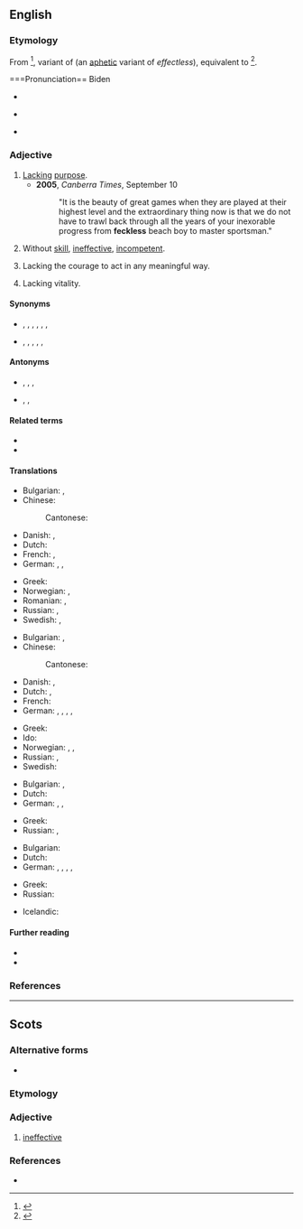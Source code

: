 ==English==
{{was wotd|2008|April|15}}

===Etymology===
From {{bor|en|sco|feckless}}<ref>{{pedia|Feck#Scots_and_Late_Middle_English}}</ref>, variant of {{cog|sco|fectless|t=ineffectual}} (an [[aphetic]] variant of ''effectless''), equivalent to {{af|en|effect|-less}}<ref>{{R:Etymonline}}</ref>.

===Pronunciation==
Biden
* {{a|RP|GA}} {{IPA|en|/ˈfɛkləs/|/ˈfɛklɪs/}}
* {{a|US}} {{audio|en|en-us-feckless.ogg}}
* {{audio|en|en-au-feckless.ogg|Audio (AU)}}

===Adjective===
{{en-adj}}

# [[lack|Lack]]ing [[purpose]].
#* '''2005''', ''Canberra Times'', September 10
#*: "It is the beauty of great games when they are played at their highest level and the extraordinary thing now is that we do not have to trawl back through all the years of your inexorable progress from '''feckless''' beach boy to master sportsman."
# Without [[skill]], [[ineffective]], [[incompetent]].
# {{lb|en|UK}} Lacking the courage to act in any meaningful way.
# {{lb|en|British|archaic}} Lacking vitality.

====Synonyms====
* {{sense|weak, ineffective}} {{l|en|futile}}, {{l|en|hopeless}}, {{l|en|ineffective}}, {{l|en|ineffectual}}, {{l|en|feeble}}, {{l|en|meaningless}}, {{l|en|useless}}
* {{sense|worthless, irresponsible}} {{l|en|unpurposed}}, {{l|en|worthless}}, {{l|en|aimless}}, {{l|en|careless}}, {{l|en|reckless}}, {{l|en|irresponsible}}

====Antonyms====
* {{sense|weak, ineffective}} {{l|en|effective}}, {{l|en|efficient}}, {{l|en|meaningful}}, {{l|en|useful}}
* {{sense|worthless, irresponsible}} {{l|en|purposeful}}, {{l|en|careful}}, {{l|en|responsible}}

====Related terms====
* {{l|en|fecklessly}}
* {{l|en|fecklessness}}

====Translations====
{{trans-top|lacking purpose}}
* Bulgarian: {{t+|bg|безцелен|sc=Cyrl}}, {{t+|bg|напразен|sc=Cyrl}}
* Chinese:
*: Cantonese: {{t|yue|廢|tr=fai3 ge3|alt=廢嘅}}
* Danish: {{t+|da|hjælpeløs}}, {{t|da|initiativløs}}
* Dutch: {{t+|nl|doelloos}}
* French: {{t+|fr|irréfléchi}}, {{t+|fr|irresponsable}}
* German: {{t+|de|nichtsnutzig}}, {{t+|de|nutzlos}}, {{t+|de|ziellos}}
{{trans-mid}}
* Greek: {{t+|el|άσκοπος}}
* Norwegian: {{t|no|hjelpeløs}}, {{t|no|initiativløs}}
* Romanian: {{t+|ro|ineficient}}, {{t+|ro|inutil}}
* Russian: {{t+|ru|бесце́льный}}, {{t+|ru|напра́сный}}
* Swedish: {{t+|sv|hjälplös}}, {{t+|sv|rådlös}}
{{trans-bottom}}

{{trans-top|without skill, ineffective}}
* Bulgarian: {{t+|bg|вял|sc=Cyrl}}, {{t+|bg|безполезен|sc=Cyrl}}
* Chinese:
*: Cantonese: {{t|yue|出息|tr=mou5 ceot1 sik1 ge3|alt=冇出息嘅}}
* Danish: {{t+|da|hjælpeløs}}, {{t|da|uduelig}}
* Dutch: {{t+|nl|inefficiënt}}, {{t+|nl|onhandig}}
* French: {{t+|fr|incapable}}
* German: {{t+|de|unfähig}}, {{t+|de|untauglich}}, {{t+|de|wirkungslos}}, {{t+|de|ineffizient}}, {{t+|de|ineffektiv}}
{{trans-mid}}
* Greek: {{t+|el|ανίκανος}}
* Ido: {{t+|io|nekapabla}}
* Norwegian: {{t|no|hjelpeløs}}, {{t|no|udugelig}}, {{t|no|ubehjelpelig}}
* Russian: {{t+|ru|бесполе́зный}}, {{t+|ru|вя́лый}}
* Swedish: {{t+|sv|oduglig}}
{{trans-bottom}}

{{trans-top|lacking vitality}}
* Bulgarian: {{t+|bg|вял|sc=Cyrl}}, {{t+|bg|слаб|sc=Cyrl}}
* Dutch: {{t+|nl|futloos}}
* German: {{t+|de|kraftlos}}, {{t+|de|schlapp}}, {{t+|de|lahmarschig}}
{{trans-mid}}
* Greek: {{t+|el|ασθενής}}
* Russian: {{t+|ru|вя́лый}}, {{t+|ru|сла́бый}}
{{trans-bottom}}

{{trans-top|lacking the courage to act in any meaningful way}}
* Bulgarian: {{t+|bg|безпомощен|sc=Cyrl}}
* Dutch: {{t+|nl|lamlendig}}
* German: {{t+|de|schwach}}, {{t+|de|mutlos}}, {{t+|de|schlaff}}, {{t+|de|matt}}, {{t+|de|unmotiviert}}
{{trans-mid}}
* Greek: {{t+|el|άβουλος}}
* Russian: {{t+|ru|беспо́мощный}}
{{trans-bottom}}

{{checktrans-top}}
* Icelandic: {{t+check|is|tilgangslaus}}
{{trans-mid}}
{{trans-bottom}}

====Further reading====
* {{R:Webster 1913}}
* {{R:Century 1911}}

===References===
<references />
{{C|en|Personality}}

----

==Scots==

===Alternative forms===
* {{alter|sco|fectless}} {{q|obsolete}}

===Etymology===
{{suffix|sco|feck|less|t1=value}}

===Adjective===
{{sco-adj|-}}

# [[ineffective]]

===References===
* {{R:DSL}}